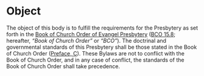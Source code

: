 # Object

The object of this body is to fulfill the requirements for the Presbytery as set forth in the [Book of Church Order of Evangel Presbytery](https://evangel.pressbooks.com) ([BCO 15.8](https://evangel.pressbooks.com/chapter/15-the-presbytery/); hereafter, *"Book of Church Order"* or *"BCO"*). The doctrinal and governmental standards of this Presbytery shall be those stated in the Book of Church Order ([Preface, C](https://evangel.pressbooks.com/front-matter/preface/)). These Bylaws are not to conflict with the Book of Church Order, and in any case of conflict, the standards of the Book of Church Order shall take precedence.